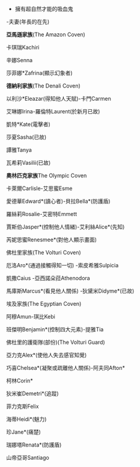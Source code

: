*擁有超自然才能的吸血鬼
-夫妻(年長的在先)


'''亞馬遜家族'''(The Amazon Coven)

卡琪瑞Kachiri

辛娜Senna

莎菲娜*Zafrina(顯示幻象者)


'''德納利家族'''(The Denali Coven)

以利沙*Eleazar(得知他人天賦)-卡門Carmen

艾琳娜Irina-羅倫特Laurent(於新月已故)

凱特*Kate(電擊者)

莎夏Sasha(已故)

譚雅Tanya

瓦希莉Vasilii(已故)


'''奧林匹克家族'''The Olympic Coven

卡萊爾Carlisle-艾思蜜Esme

愛德華Edward*(讀心者)-貝拉Bella*(防護盾)

羅絲莉Rosalie-艾密特Emmett

賈斯伯Jasper*(控制他人情緒)-艾利絲Alice*(先知)

芮妮思蜜Renesmee*(對他人顯示畫面)


佛杜里家族(The Volturi Coven)

厄洛Aro*(通過接觸得知一切) -索皮希雅Sulpicia

凱撒Caius -亞西諾朵菈Athenodora

馬庫斯Marcus*(看見他人關係) -狄黛米Didyme*(已故)


埃及家族(The Egyptian Coven)

阿穆Amun-琪比Kebi

班傑明Benjamin*(控制四大元素)-提雅Tia


佛杜里的護衛隊(部份)(The Volturi Guard)

亞力克Alex*(使他人失去感官知覺)

巧喜Chelsea*(凝聚或疏離他人關係)-阿夫同Afton*

柯林Corin*

狄米崔Demetri*(追蹤)

菲力克斯Felix

海蒂Heidi*(魅力)

珍Jane*(痛楚)

瑞娜塔Renata*(防護盾)

山帝亞哥Santiago